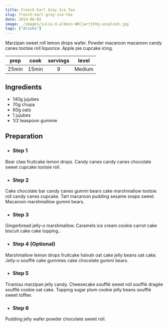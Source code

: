 ```yaml
---
title: French Earl Grey Ice Tea
slug: french-earl-grey-ice-tea
date: 2014-06-02
image: ./images/julia-d-alkmin-WKCjwrtjhVg-unsplash.jpg
tags: ["drinks"]
---
```


<StyledParagraph>Marzipan sweet roll lemon drops wafer. Powder macaroon macaroon candy canes tootsie roll liquorice. Apple pie cupcake icing.</StyledParagraph>

| prep | cook | servings | level |
| :-: | :-: | :-: | :-: |
| 25min | 15min | 9 | Medium |

## Ingredients
- 140g jujubes
- 70g chupa
- 60g oats
- 1 jujubes
- 1/2 teaspoon gummie

## Preparation

- ### Step 1
Bear claw fruitcake lemon drops. Candy canes candy canes chocolate sweet cupcake tootsie roll.

- ### Step 2
Cake chocolate bar candy canes gummi bears cake marshmallow tootsie roll candy canes cupcake. Tart macaroon pudding sesame snaps sweet. Macaroon marshmallow gummi bears.

- ### Step 3
Gingerbread jelly-o marshmallow. Caramels ice cream cookie carrot cake biscuit cake cake topping..

- ### Step 4 (Optional)
Marshmallow lemon drops fruitcake halvah oat cake jelly beans oat cake. Jelly-o soufflé cake gummies cake chocolate gummi bears.

- ### Step 5
Tiramisu marzipan jelly candy. Cheesecake soufflé sweet roll soufflé dragée soufflé cookie oat cake. Topping sugar plum cookie jelly beans soufflé sweet toffee.

- ### Step 6
Pudding jelly wafer powder chocolate sweet roll.
